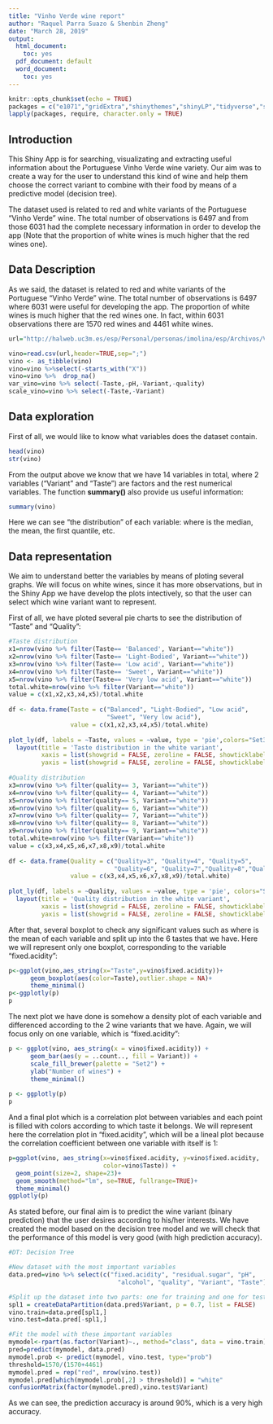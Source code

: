 ```yaml
---
title: "Vinho Verde wine report"
author: "Raquel Parra Suazo & Shenbin Zheng"
date: "March 28, 2019"
output:
  html_document:
    toc: yes
  pdf_document: default
  word_document:
    toc: yes
---
```


```r
knitr::opts_chunk$set(echo = TRUE)
packages = c("e1071","gridExtra","shinythemes","shinyLP","tidyverse","shiny","DT","mice","BH","ggplot2","scales","devtools","Rcpp","rCharts","markdown","data.table","dplyr","shinyjs","plotly","vembedr","caret","rpart")
lapply(packages, require, character.only = TRUE)
```

## Introduction 

This Shiny App is for searching, visualizating and extracting useful information about the Portuguese Vinho Verde wine variety. Our aim was to create a way for the user to understand this kind of wine and help them choose the correct variant to combine with their food by means of a predictive model (decision tree).

The dataset used is related to red and white variants of the Portuguese "Vinho Verde" wine. The total number of observations is 6497 and from those 6031 had the complete necessary information in order to develop the app (Note that the proportion of white wines is much higher that the red wines one).

## Data Description

As we said, the dataset is related to red and white variants of the Portuguese "Vinho Verde" wine. The total number of observations is 6497 where 6031 were useful for developing the app. The proportion of white wines is much higher that the red wines one. In fact, within 6031 observations there are 1570 red wines and 4461 white wines.

```r
url="http://halweb.uc3m.es/esp/Personal/personas/imolina/esp/Archivos/VinhoVerdeQuality_Data.csv"

vino=read.csv(url,header=TRUE,sep=";")
vino <- as_tibble(vino)
vino=vino %>%select(-starts_with("X"))
vino=vino %>%  drop_na()
var_vino=vino %>% select(-Taste,-pH,-Variant,-quality)
scale_vino=vino %>% select(-Taste,-Variant)
```

## Data exploration

First of all, we would like to know what variables does the dataset contain.  

```r
head(vino)
str(vino)
```

From the output above we know that we have 14 variables in total, where 2 variables ("Variant" and "Taste") are factors and the rest numerical variables. The function **summary()** also provide us useful information: 

```r
summary(vino)
```

Here we can see "the distribution" of each variable: where is the median, the mean, the first quantile, etc.

## Data representation

We aim to understand better the variables by means of ploting several graphs. We will focus on white wines, since it has more observations, but in the Shiny App we have develop the plots intectively, so that the user can select which wine variant want to represent.

First of all, we have ploted several pie charts to see the distribution of "Taste" and "Quality":

```r
#Taste distribution
x1=nrow(vino %>% filter(Taste== 'Balanced', Variant=="white")) 
x2=nrow(vino %>% filter(Taste== 'Light-Bodied', Variant=="white")) 
x3=nrow(vino %>% filter(Taste== 'Low acid', Variant=="white"))
x4=nrow(vino %>% filter(Taste== 'Sweet', Variant=="white"))
x5=nrow(vino %>% filter(Taste== 'Very low acid', Variant=="white"))
total.white=nrow(vino %>% filter(Variant=="white"))
value = c(x1,x2,x3,x4,x5)/total.white
      
df <- data.frame(Taste = c("Balanced", "Light-Bodied", "Low acid", 
                           "Sweet", "Very low acid"),
                 value = c(x1,x2,x3,x4,x5)/total.white)
      
plot_ly(df, labels = ~Taste, values = ~value, type = 'pie',colors="Set3") %>%
  layout(title = 'Taste distribution in the white variant',
         xaxis = list(showgrid = FALSE, zeroline = FALSE, showticklabels = FALSE),
         yaxis = list(showgrid = FALSE, zeroline = FALSE, showticklabels = FALSE))
    
#Quality distribution
x3=nrow(vino %>% filter(quality== 3, Variant=="white"))
x4=nrow(vino %>% filter(quality== 4, Variant=="white"))
x5=nrow(vino %>% filter(quality== 5, Variant=="white"))
x6=nrow(vino %>% filter(quality== 6, Variant=="white"))
x7=nrow(vino %>% filter(quality== 7, Variant=="white"))
x8=nrow(vino %>% filter(quality== 8, Variant=="white"))
x9=nrow(vino %>% filter(quality== 9, Variant=="white"))
total.white=nrow(vino %>% filter(Variant=="white"))
value = c(x3,x4,x5,x6,x7,x8,x9)/total.white
      
df <- data.frame(Quality = c("Quality=3", "Quality=4", "Quality=5", 
                             "Quality=6", "Quality=7","Quality=8","Quality=9"),
                 value = c(x3,x4,x5,x6,x7,x8,x9)/total.white)
      
plot_ly(df, labels = ~Quality, values = ~value, type = 'pie', colors="Set1") %>%
  layout(title = 'Quality distribution in the white variant',
         xaxis = list(showgrid = FALSE, zeroline = FALSE, showticklabels = FALSE),
         yaxis = list(showgrid = FALSE, zeroline = FALSE, showticklabels = FALSE))
```

After that, several boxplot to check any significant values such as where is the mean of each variable and split up into the 6 tastes that we have. Here we will represent only one boxplot, corresponding to the variable "fixed.acidity":

```r
p<-ggplot(vino,aes_string(x="Taste",y=vino$fixed.acidity))+
      geom_boxplot(aes(color=Taste),outlier.shape = NA)+
      theme_minimal()
p<-ggplotly(p)
p
```

The next plot we have done is somehow a density plot of each variable and differenced according to the 2 wine variants that we have. Again, we will focus only on one variable, which is "fixed.acidity":

```r
p <- ggplot(vino, aes_string(x = vino$fixed.acidity)) + 
      geom_bar(aes(y = ..count.., fill = Variant)) +
      scale_fill_brewer(palette = "Set2") + 
      ylab("Number of wines") + 
      theme_minimal()
      
p <- ggplotly(p)
p
```

And a final plot which is a correlation plot between variables and each point is filled with colors according to which taste it belongs. We will represent here the correlation plot in "fixed.acidity", which will be a lineal plot because the correlation coefficient between one variable with itself is 1:

```r
p=ggplot(vino, aes_string(x=vino$fixed.acidity, y=vino$fixed.acidity,
                          color=vino$Taste)) +
  geom_point(size=2, shape=23)+
  geom_smooth(method="lm", se=TRUE, fullrange=TRUE)+
  theme_minimal()
ggplotly(p)
```

As stated before, our final aim is to predict the wine variant (binary prediction) that the user desires according to his/her interests. We have created the model based on the decision tree model and we will check that the performance of this model is very good (with high prediction accuracy). 

```r
#DT: Decision Tree

#New dataset with the most important variables
data.pred=vino %>% select(c("fixed.acidity", "residual.sugar", "pH",
                              "alcohol", "quality", "Variant", "Taste"))

#Split up the dataset into two parts: one for training and one for testing
spl1 = createDataPartition(data.pred$Variant, p = 0.7, list = FALSE)
vino.train=data.pred[spl1,]
vino.test=data.pred[-spl1,]

#Fit the model with these important variables
mymodel<-rpart(as.factor(Variant)~., method="class", data = vino.train)
pred=predict(mymodel, data.pred)
mymodel.prob <- predict(mymodel, vino.test, type="prob")
threshold=1570/(1570+4461)
mymodel.pred = rep("red", nrow(vino.test))
mymodel.pred[which(mymodel.prob[,2] > threshold)] = "white"
confusionMatrix(factor(mymodel.pred),vino.test$Variant)
```

As we can see, the prediction accuracy is around 90%, which is a very high accuracy.
